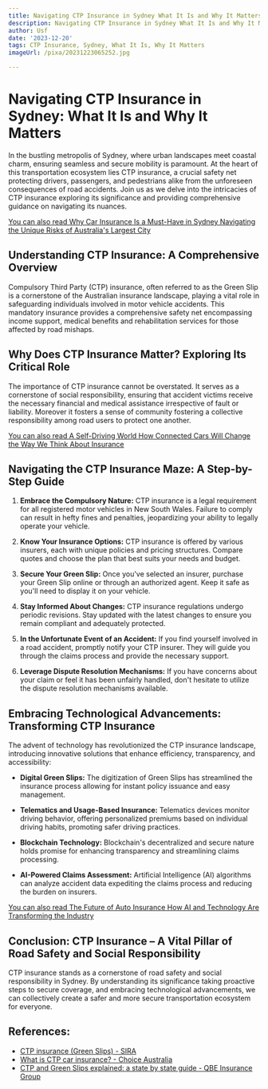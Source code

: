 ```yaml
---
title: Navigating CTP Insurance in Sydney What It Is and Why It Matters
description: Navigating CTP Insurance in Sydney What It Is and Why It Matters
author: Usf
date: '2023-12-20'
tags: CTP Insurance, Sydney, What It Is, Why It Matters
imageUrl: /pixa/20231223065252.jpg

---
```

# Navigating  CTP  Insurance  in Sydney: What It Is and Why It Matters

In the bustling metropolis of Sydney, where urban landscapes meet coastal charm, ensuring seamless and secure mobility is paramount. At the heart of  this  transportation ecosystem lies CTP  insurance, a crucial  safety net protecting  drivers, passengers, and pedestrians alike from the unforeseen consequences of road accidents. Join us as we delve into the intricacies of CTP insurance exploring its significance and providing comprehensive guidance on navigating its nuances.

[You can also read Why Car Insurance  Is a Must-Have in Sydney  Navigating the Unique  Risks of Australia's Largest City](Why%20Car%20Insurance%20Is%20a%20Must-Have%20in%20Sydney%20Navigating%20the%20Unique%20Risks%20of%20Australia%27s%20Largest%20City)


## Understanding CTP  Insurance: A Comprehensive Overview

Compulsory Third Party (CTP) insurance, often referred to as the  Green Slip is a cornerstone of the Australian insurance landscape, playing a vital role in safeguarding individuals involved in motor vehicle accidents. This mandatory  insurance provides a comprehensive safety net encompassing income support,  medical benefits and rehabilitation services for those affected by road mishaps.

## Why Does CTP Insurance Matter? Exploring Its Critical Role

The importance of CTP insurance cannot be overstated. It serves  as a cornerstone of social responsibility, ensuring that accident victims receive the necessary financial and medical assistance irrespective of fault or liability. Moreover it fosters a sense of  community fostering  a  collective responsibility among road users to protect one another.

[You can also read A Self-Driving World  How  Connected  Cars Will Change the Way We Think About Insurance](A%20Self-Driving%20World%20How%20Connected%20Cars%20Will%20Change%20the%20Way%20We%20Think%20About%20Insurance)


## Navigating the CTP Insurance Maze: A Step-by-Step Guide

1. **Embrace the  Compulsory Nature:** CTP insurance is a legal requirement  for all registered  motor vehicles  in New South Wales. Failure to  comply can result in hefty fines and penalties, jeopardizing your ability to legally operate  your vehicle.

2. **Know Your Insurance Options:**  CTP insurance is offered by various insurers,  each with unique policies  and pricing structures. Compare quotes and choose the plan that best suits your needs and budget.

3.  **Secure Your Green  Slip:** Once you've selected an insurer, purchase your Green Slip online or through an authorized agent. Keep it safe  as  you'll need to display it  on your vehicle.

4. **Stay Informed About  Changes:** CTP insurance regulations undergo periodic revisions. Stay updated with the latest  changes to ensure you remain compliant and adequately  protected.

5. **In the Unfortunate Event of  an Accident:** If you find yourself involved in a road accident, promptly notify your CTP insurer. They will guide you through  the claims process and provide the necessary support.

6.  **Leverage Dispute Resolution Mechanisms:** If  you have concerns about your claim or feel it  has been unfairly handled, don't hesitate to utilize the dispute resolution mechanisms available.

## Embracing Technological Advancements: Transforming CTP Insurance

The advent of technology has revolutionized  the CTP insurance landscape, introducing innovative  solutions that enhance efficiency, transparency, and accessibility:

* **Digital Green Slips:** The digitization of Green Slips  has streamlined the insurance process allowing for instant policy issuance and easy management.

* **Telematics and Usage-Based Insurance:** Telematics devices monitor driving behavior, offering  personalized  premiums based on individual driving habits, promoting safer driving practices.

*  **Blockchain Technology:** Blockchain's decentralized and secure nature holds promise for enhancing transparency and streamlining claims processing.

* **AI-Powered Claims Assessment:** Artificial Intelligence  (AI) algorithms can analyze accident data expediting the claims process  and reducing the burden on insurers.

[You can also read The Future of Auto  Insurance How AI and Technology Are Transforming the Industry](The%20Future%20of%20Auto%20Insurance%20How%20AI%20and%20Technology%20Are%20Transforming%20the%20Industry)


##  Conclusion: CTP Insurance – A Vital Pillar of  Road Safety and Social Responsibility

CTP insurance stands as a cornerstone of road safety and social  responsibility in Sydney. By understanding its  significance taking proactive steps to secure coverage, and embracing  technological advancements, we can collectively create a safer and more  secure transportation ecosystem for everyone.

## References:
- [CTP insurance (Green Slips) - SIRA](https://www.sira.nsw.gov.au/insurance-coverage/CTP-insurance-Green-Slips)
- [What is CTP car insurance? - Choice Australia](https://www.choice.com.au/money/insurance/car/articles/what-is-ctp-car-insurance)
- [CTP and Green Slips explained: a state by state guide - QBE Insurance Group](https://www.qbe.com/au/news/ctp-explained)
